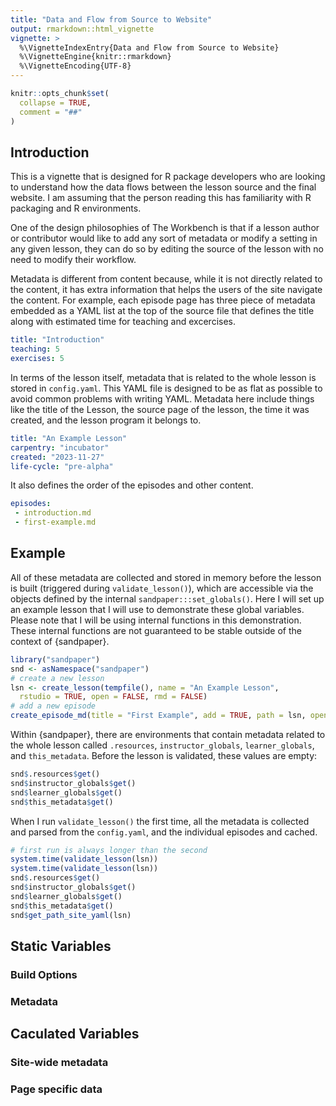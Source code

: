 ```yaml
---
title: "Data and Flow from Source to Website"
output: rmarkdown::html_vignette
vignette: >
  %\VignetteIndexEntry{Data and Flow from Source to Website}
  %\VignetteEngine{knitr::rmarkdown}
  %\VignetteEncoding{UTF-8}
---
```


```r
knitr::opts_chunk$set(
  collapse = TRUE,
  comment = "##"
)
```

## Introduction

This is a vignette that is designed for R package developers who are looking to
understand how the data flows between the lesson source and the final website.
I am assuming that the person reading this has familiarity with R packaging and
R environments.

One of the design philosophies of The Workbench is that if a lesson author or
contributor would like to add any sort of metadata or modify a setting in any
given lesson, they can do so by editing the source of the lesson with no need to
modify their workflow.

Metadata is different from content because, while it is not directly related to
the content, it has extra information that helps the users of the site navigate
the content. For example, each episode page has three piece of metadata
embedded as a YAML list at the top of the source file that defines the title
along with estimated time for teaching and excercises.

```yaml
title: "Introduction"
teaching: 5
exercises: 5
```

In terms of the lesson itself, metadata that is related to the whole lesson is
stored in `config.yaml`. This YAML file is designed to be as flat as possible to
avoid common problems with writing YAML. Metadata here include things like the
title of the Lesson, the source page of the lesson, the time it was created, and
the lesson program it belongs to.

```yaml
title: "An Example Lesson"
carpentry: "incubator"
created: "2023-11-27"
life-cycle: "pre-alpha"
```

It also defines the order of the episodes and other content.

```yaml
episodes:
 - introduction.md
 - first-example.md
```


## Example

All of these metadata are collected and stored in memory before the lesson is
built (triggered during `validate_lesson()`), which are accessible via the
objects defined by the internal `sandpaper:::set_globals()`. Here I will set
up an example lesson that I will use to demonstrate these global variables. 
Please note that I will be using internal functions in this demonstration. These
internal functions are not guaranteed to be stable outside of the context of
{sandpaper}. 

```r
library("sandpaper")
snd <- asNamespace("sandpaper")
# create a new lesson
lsn <- create_lesson(tempfile(), name = "An Example Lesson", 
  rstudio = TRUE, open = FALSE, rmd = FALSE)
# add a new episode
create_episode_md(title = "First Example", add = TRUE, path = lsn, open = FALSE)
```

Within {sandpaper}, there are environments that contain metadata related to the
whole lesson called `.resources`, `instructor_globals`, `learner_globals`, and
`this_metadata`. Before the lesson is validated, these values are empty:

```r
snd$.resources$get()
snd$instructor_globals$get()
snd$learner_globals$get()
snd$this_metadata$get()
```


When I run `validate_lesson()` the first time, all the metadata is collected and
parsed from the `config.yaml`, and the individual episodes and cached. 

```r
# first run is always longer than the second
system.time(validate_lesson(lsn))
system.time(validate_lesson(lsn))
snd$.resources$get()
snd$instructor_globals$get()
snd$learner_globals$get()
snd$this_metadata$get()
snd$get_path_site_yaml(lsn)
```



## Static Variables

### Build Options

### Metadata

## Caculated Variables

### Site-wide metadata

### Page specific data
